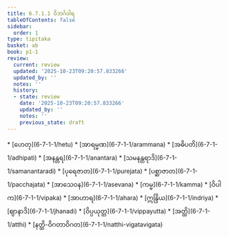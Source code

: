 ```yaml
---
title: 6.7.1.1 ဝိဘင်္ဂဝါရ
tableOfContents: false
sidebar:
  order: 1
type: tipitaka
basket: ab
book: p1-1
review:
  current: review
  updated: '2025-10-23T09:20:57.833266'
  updated_by: ''
  notes: ''
  history:
  - state: review
    date: '2025-10-23T09:20:57.833266'
    updated_by: ''
    notes: ''
    previous_state: draft
---
```



<ReviewStatus review={frontmatter.review} showDetails={true} />

<HypothesisAnnotation frontmatter={frontmatter} />

<DynamicBreadcrumb />



<TableOfContents book="p1-1" section="6.7.1.1">
* [ဟေတု](6-7-1-1/hetu)
* [အာရမ္မဏ](6-7-1-1/arammana)
* [အဓိပတိ](6-7-1-1/adhipati)
* [အနန္တရ](6-7-1-1/anantara)
* [သမနန္တရာဒိ](6-7-1-1/samanantaradi)
* [ပုရေဇာတ](6-7-1-1/purejata)
* [ပစ္ဆာဇာတ](6-7-1-1/pacchajata)
* [အာသေဝန](6-7-1-1/asevana)
* [ကမ္မ](6-7-1-1/kamma)
* [ဝိပါက](6-7-1-1/vipaka)
* [အာဟာရ](6-7-1-1/ahara)
* [ဣန္ဒြိယ](6-7-1-1/indriya)
* [ဈာနာဒိ](6-7-1-1/jhanadi)
* [ဝိပ္ပယုတ္တ](6-7-1-1/vippayutta)
* [အတ္ထိ](6-7-1-1/atthi)
* [နတ္ထိ-ဝိဂတာဝိဂတ](6-7-1-1/natthi-vigatavigata)
</TableOfContents>